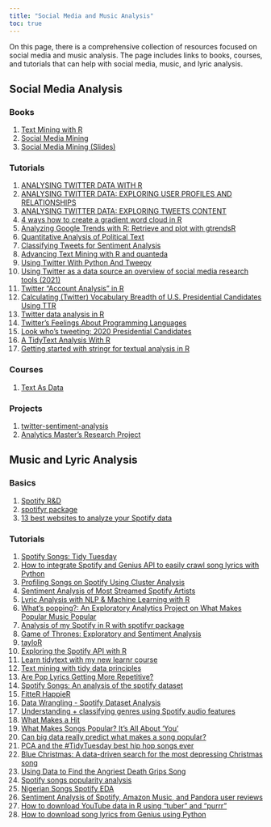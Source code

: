 ---
title: "Social Media and Music Analysis"
toc: true
---

On this page, there is a comprehensive collection of resources focused on social media and music analysis. The page includes links to books, courses, and tutorials that can help with social media, music, and lyric analysis.

## Social Media Analysis

### Books

1)  [Text Mining with R](https://www.tidytextmining.com/index.html)
2)  [Social Media Mining](http://www.socialmediamining.info/)
3)  [Social Media Mining (Slides)](http://www.socialmediamining.info/slides/)

### Tutorials

1)  [ANALYSING TWITTER DATA WITH R](https://marionlouveaux.fr/blog/twitter-analysis-part1/#go-to-folding-div)
2)  [ANALYSING TWITTER DATA: EXPLORING USER PROFILES AND RELATIONSHIPS](https://marionlouveaux.fr/blog/twitter-analysis-part2/)
3)  [ANALYSING TWITTER DATA: EXPLORING TWEETS CONTENT](https://marionlouveaux.fr/blog/2020-04-18_analysing-twitter-data-with-r-part3/)
4)  [4 ways how to create a gradient word cloud in R](https://datacornering.com/4-ways-how-to-create-a-gradient-word-cloud-in-r/)
5)  [Analyzing Google Trends with R: Retrieve and plot with gtrendsR](https://www.datacareer.ch/blog/analyzing-google-trends-with-r-retrieve-and-plot-with-gtrendsr/)
6)  [Quantitative Analysis of Political Text](https://www.mzes.uni-mannheim.de/socialsciencedatalab/article/quantitative-analysis-of-political-text/)
7)  [Classifying Tweets for Sentiment Analysis](https://medium.com/vickdata/detecting-hate-speech-in-tweets-natural-language-processing-in-python-for-beginners-4e591952223)
8)  [Advancing Text Mining with R and quanteda](https://www.mzes.uni-mannheim.de/socialsciencedatalab/article/advancing-text-mining/)
9)  [Using Twitter With Python And Tweepy](https://www.blog.pythonlibrary.org/2019/08/06/using-twitter-with-python-and-tweepy/)
10) [Using Twitter as a data source an overview of social media research tools (2021)](https://blogs.lse.ac.uk/impactofsocialsciences/2021/05/18/using-twitter-as-a-data-source-an-overview-of-social-media-research-tools-2021/)
11) [Twitter "Account Analysis" in R](https://rud.is/b/2019/09/14/twitter-account-analysis-in-r/)
12) [Calculating (Twitter) Vocabulary Breadth of U.S. Presidential Candidates Using TTR](https://gilliganondata.github.io/twitter-ttr/twitter-ttr-refined.nb.html)
13) [Twitter data analysis in R](https://poissonisfish.com/2019/10/09/twitter-data-analysis-in-r/)
14) [Twitter's Feelings About Programming Languages](https://www.garrickadenbuie.com/blog/tweet-poll-programming-languages/)
15) [Look who's tweeting: 2020 Presidential Candidates](https://austinwehrwein.com/data-visualization/2020candidates/)
16) [A TidyText Analysis With R](https://methodmatters.github.io/country-vs-rb-hiphop-lyrics-part-2-tidytext/)
17) [Getting started with stringr for textual analysis in R](https://www.storybench.org/getting-started-stringr-textual-analysis-r/)

### Courses

1)  [Text As Data](https://joeornstein.github.io/text-as-data/)

### Projects

1)  [twitter-sentiment-analysis](https://github.com/topics/twitter-sentiment-analysis)
2)  [Analytics Master's Research Project](https://rstudio-pubs-static.s3.amazonaws.com/389843_5be8625c9e784095b0770529c47e8af1.html)

## Music and Lyric Analysis

### Basics

1)  [Spotify R&D](https://research.atspotify.com/)
2)  [spotifyr package](https://github.com/charlie86/spotifyr)
3)  [13 best websites to analyze your Spotify data](https://mashable.com/article/best-websites-to-analyze-your-spotify-data)

### Tutorials

1)  [Spotify Songs: Tidy Tuesday](https://github.com/rfordatascience/tidytuesday/blob/master/data/2020/2020-01-21/readme.md)
2)  [How to integrate Spotify and Genius API to easily crawl song lyrics with Python](https://dev.to/willamesoares/how-to-integrate-spotify-and-genius-api-to-easily-crawl-song-lyrics-with-python-4o62)
3)  [Profiling Songs on Spotify Using Cluster Analysis](https://medium.com/analytics-vidhya/profiling-songs-on-spotify-using-cluster-analysis-185535598ebd)
4)  [Sentiment Analysis of Most Streamed Spotify Artists](http://rstudio-pubs-static.s3.amazonaws.com/494094_eb7a7e1d68854c17b47c7aeb36fe6738.html)
5)  [Lyric Analysis with NLP & Machine Learning with R](https://www.datacamp.com/tutorial/R-nlp-machine-learning)
6)  [What's popping?: An Exploratory Analytics Project on What Makes Popular Music Popular](https://towardsdatascience.com/whats-popping-an-exploratory-analytics-project-on-what-makes-popular-music-popular-7b183e6e48d2)
7)  [Analysis of my Spotify in R with spotifyr package](https://rpubs.com/womeimingzi11/how_my_spotify_looks_like)
8)  [Game of Thrones: Exploratory and Sentiment Analysis](https://medium.com/analytics-vidhya/game-of-thrones-exploratory-and-sentiment-analysis-75dd2f81ba1c)
9)  [tayloR](https://medium.com/@simranvatsa5/taylor-f656e2a09cc3)
10) [Exploring the Spotify API with R](https://msmith7161.github.io/what-is-speechiness/)
11) [Learn tidytext with my new learnr course](https://juliasilge.com/blog/learn-tidytext-learnr/)
12) [Text mining with tidy data principles](https://juliasilge.shinyapps.io/learntidytext/#section-introduction)
13) [Are Pop Lyrics Getting More Repetitive?](https://pudding.cool/2017/05/song-repetition/)
14) [Spotify Songs: An analysis of the spotify dataset](https://rstudio-pubs-static.s3.amazonaws.com/594440_b5a14885d559413ab6e57087eddd68e6.html)
15) [FitteR HappieR](https://www.rcharlie.com/blog/fitter-happier/)
16) [Data Wrangling - Spotify Dataset Analysis](https://rpubs.com/nairrj/data-wrangling-on-spotify-data)
17) [Understanding + classifying genres using Spotify audio features](https://www.kaylinpavlik.com/classifying-songs-genres/)
18) [What Makes a Hit](https://www8.gsb.columbia.edu/articles/projects/what-makes-a-hit/)
19) [What Makes Songs Popular? It's All About 'You'](https://knowledge.wharton.upenn.edu/article/what-makes-songs-popular-its-all-about-you/)
20) [Can big data really predict what makes a song popular?](https://theconversation.com/can-big-data-really-predict-what-makes-a-song-popular-189052)
21) [PCA and the #TidyTuesday best hip hop songs ever](https://juliasilge.com/blog/best-hip-hop/)
22) [Blue Christmas: A data-driven search for the most depressing Christmas song](https://www.caitlinhudon.com/posts/2017/12/22/blue-christmas)
23) [Using Data to Find the Angriest Death Grips Song](https://medium.com/@evanopp/angriest-death-grips-data-anger-502168c1c2f0)
24) [Spotify songs popularity analysis](https://www.kaggle.com/code/fpolcari/spotify-songs-popularity-analysis)
25) [Nigerian Songs Spotify EDA](https://www.kaggle.com/code/moremaaz/nigerian-songs-spotify-eda/notebook)
26) [Sentiment Analysis of Spotify, Amazon Music, and Pandora user reviews](https://rpubs.com/michelledo202/sa)
27) [How to download YouTube data in R using “tuber” and “purrr”](https://www.storybench.org/how-to-download-youtube-data-in-r-using-tuber-and-purrr/)
28) [How to download song lyrics from Genius using Python](https://www.storybench.org/download-song-lyrics-genius-using-python/)
